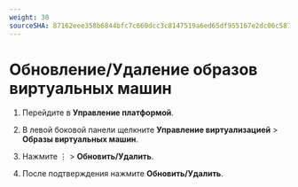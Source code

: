 ```yaml
---
weight: 30
sourceSHA: 87162eee358b6844bfc7c660dcc3c8147519a6ed65df955167e2dc06c587d504
---
```


# Обновление/Удаление образов виртуальных машин

1. Перейдите в **Управление платформой**.

2. В левой боковой панели щелкните **Управление виртуализацией** > **Образы виртуальных машин**.

3. Нажмите ⋮ > **Обновить/Удалить**.

4. После подтверждения нажмите **Обновить/Удалить**.
